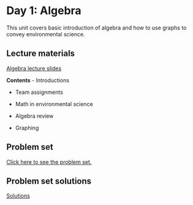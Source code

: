 # Day 1: Algebra

This unit covers basic introduction of algebra and how to use graphs to convey environmental science.

## Lecture materials

[Algebra lecture slides](lecture-algebra.qmd)

**Contents**
-   Introductions

-   Team assignments

-   Math in environmental science

-   Algebra review

-   Graphing

## Problem set

[Click here to see the problem set.](problem_set_algebra.qmd)

## Problem set solutions

[Solutions]()
